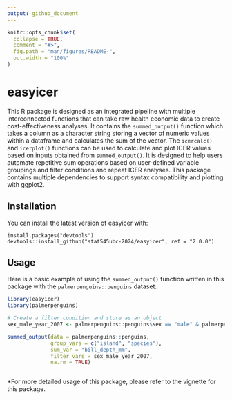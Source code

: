 ```yaml
---
output: github_document
---
```


<!-- README.md is generated from README.Rmd. Please edit that file -->

```r
knitr::opts_chunk$set(
  collapse = TRUE,
  comment = "#>",
  fig.path = "man/figures/README-",
  out.width = "100%"
)
```

# easyicer

<!-- badges: start -->

<!-- badges: end -->

This R package is designed as an integrated pipeline with multiple interconnected functions that can take raw health economic data to create cost-effectiveness analyses. It contains the `summed_output()` function which takes a column as a character string storing a vector of numeric values within a dataframe and calculates the sum of the vector. The `icercalc()` and `icerplot()` functions can be used to calculate and plot ICER values based on inputs obtained from `summed_output()`. It is designed to help users automate repetitive sum operations based on user-defined variable groupings and filter conditions and repeat ICER analyses. This package contains multiple dependencies to support syntax compatibility and plotting with ggplot2.

## Installation

You can install the latest version of easyicer with:

```         
install.packages("devtools")
devtools::install_github("stat545ubc-2024/easyicer", ref = "2.0.0")
```

## Usage

Here is a basic example of using the `summed_output()` function written in this package with the `palmerpenguins::penguins` dataset:

```r
library(easyicer)
library(palmerpenguins)

# Create a filter condition and store as an object
sex_male_year_2007 <- palmerpenguins::penguins$sex == "male" & palmerpenguins::penguins$year == 2007

summed_output(data = palmerpenguins::penguins,
              group_vars = c("island", "species"),
              sum_var = "bill_depth_mm",
              filter_vars = sex_male_year_2007,
              na.rm = TRUE)



```

\*For more detailed usage of this package, please refer to the vignette for this package.

